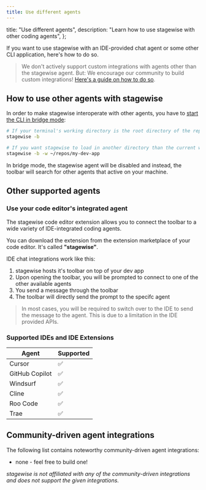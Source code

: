 ```yaml
---
title: Use different agents
---
```


  title: "Use different agents",
  description: "Learn how to use stagewise with other coding agents",
};

If you want to use stagewise with an IDE-provided chat agent or some other CLI application, here's how to do so.

> We don't actively support custom integrations with agents other than the stagewise agent. But: We encourage our community to build custom integrations! [Here's a guide on how to do so](/docs/developer-guides/build-custom-agent-integrations).

## How to use other agents with stagewise

In order to make stagewise interoperate with other agents, you have to [start the CLI in bridge mode](/docs/advanced-usage/cli-deep-dive#bridge-mode):

```bash
# If your terminal's working directory is the root directory of the repository of your dev app
stagewise -b

# If you want stagewise to load in another directory than the current working directory
stagewise -b -w ~/repos/my-dev-app
```

In bridge mode, the stagewise agent will be disabled and instead, the toolbar will search for other agents that active on your machine.

## Other supported agents

### Use your code editor's integrated agent

The stagewise code editor extension allows you to connect the toolbar to a wide variety of IDE-integrated coding agents.

You can download the extension from the extension marketplace of your code editor. It's called **"stagewise"**.

IDE chat integrations work like this:

  1. stagewise hosts it's toolbar on top of your dev app
  2. Upon opening the toolbar, you will be prompted to connect to one of the other available agents
  2. You send a message through the toolbar
  3. The toolbar will directly send the prompt to the specifc agent
  
> In most cases, you will be required to switch over to the IDE to send the message to the agent.
> This is due to a limitation in the IDE provided APIs.

### Supported IDEs and IDE Extensions

| Agent           | Supported      |
| --------------- | -------------- |
| Cursor          | ✅             |
| GitHub Copilot  | ✅             |
| Windsurf        | ✅             |
| Cline           | ✅             |
| Roo Code        | ✅             |
| Trae            | ✅             |



## Community-driven agent integrations

The following list contains noteworthy community-driven agent integrations:

  - none - feel free to build one!

*stagewise is not affiliated with any of the community-driven integrations and does not support the given integrations.*